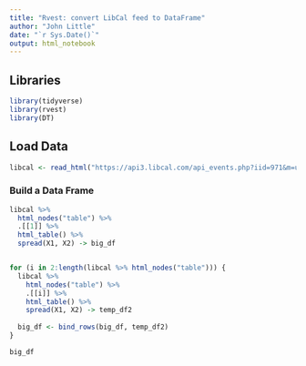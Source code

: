 ```yaml
---
title: "Rvest: convert LibCal feed to DataFrame"
author: "John Little"
date: "`r Sys.Date()`"
output: html_notebook
---
```


## Libraries
 
```r
library(tidyverse)
library(rvest)
library(DT)
```
  
## Load Data 

```r
libcal <- read_html("https://api3.libcal.com/api_events.php?iid=971&m=upc&cid=3819&c=&d=25858&l=50&target=_blank")
```

### Build a Data Frame

```r
libcal %>% 
  html_nodes("table") %>% 
  .[[1]] %>% 
  html_table() %>% 
  spread(X1, X2) -> big_df  


for (i in 2:length(libcal %>% html_nodes("table"))) {
  libcal %>% 
    html_nodes("table") %>% 
    .[[i]] %>% 
    html_table() %>% 
    spread(X1, X2) -> temp_df2  
  
  big_df <- bind_rows(big_df, temp_df2)
}

big_df


```



